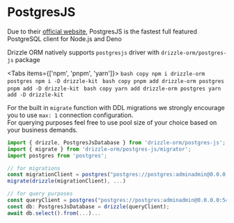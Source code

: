 
# PostgresJS
Due to their [official website](https://github.com/porsager/postgres), 
PostgresJS is the fastest full featured PostgreSQL client for Node.js and Deno  

Drizzle ORM natively supports `postgresjs` driver with `drizzle-orm/postgres-js` package

<Tabs items={['npm', 'pnpm', 'yarn']}>
  <Tab>
    ```bash copy
    npm i drizzle-orm postgres
    npm i -D drizzle-kit
    ```
  </Tab>
  <Tab>
    ```bash copy
    pnpm add drizzle-orm postgres
    pnpm add -D drizzle-kit
    ```
  </Tab>
  <Tab>
    ```bash copy
    yarn add drizzle-orm postgres
    yarn add -D drizzle-kit
    ```
  </Tab>
</Tabs>

For the built in `migrate` function with DDL migrations we strongly encourage you to use `max: 1` connection configuration.  
For querying purposes feel free to use pool size of your choice based on your business demands.

```typescript copy filename="index.ts"
import { drizzle, PostgresJsDatabase } from 'drizzle-orm/postgres-js';
import { migrate } from 'drizzle-orm/postgres-js/migrator';
import postgres from 'postgres';

// for migrations
const migrationClient = postgres("postgres://postgres:adminadmin@0.0.0.0:5432/db", { max: 1 });
migrate(drizzle(migrationClient), ...)

// for query purposes
const queryClient = postgres("postgres://postgres:adminadmin@0.0.0.0:5432/db");
const db: PostgresJsDatabase = drizzle(queryClient);
await db.select().from(...)...
```

